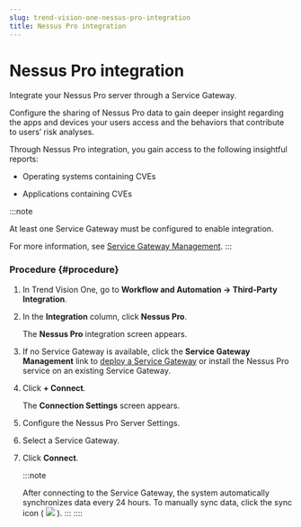 ```yaml
---
slug: trend-vision-one-nessus-pro-integration
title: Nessus Pro integration
---
```

# Nessus Pro integration

Integrate your Nessus Pro server through a Service Gateway.

Configure the sharing of Nessus Pro data to gain deeper insight regarding the apps and devices your users access and the behaviors that contribute to users’ risk analyses.

Through Nessus Pro integration, you gain access to the following insightful reports:

- Operating systems containing CVEs

- Applications containing CVEs

:::note

At least one Service Gateway must be configured to enable integration.

For more information, see [Service Gateway Management](service-gateway-management.mdx).
:::

### Procedure {#procedure}

1.  In Trend Vision One, go to **Workflow and Automation → Third-Party Integration**.

2.  In the **Integration** column, click **Nessus Pro**.

    The **Nessus Pro** integration screen appears.

3.  If no Service Gateway is available, click the **Service Gateway Management** link to [deploy a Service Gateway](deployment-guides.mdx) or install the Nessus Pro service on an existing Service Gateway.

4.  Click **+ Connect**.

    The **Connection Settings** screen appears.

5.  Configure the Nessus Pro Server Settings.

6.  Select a Service Gateway.

7.  Click **Connect**.

    :::note

    After connecting to the Service Gateway, the system automatically synchronizes data every 24 hours. To manually sync data, click the sync icon ( ![](/images/syncDataIcon=GUID-faeddf7f-b24a-4942-bcec-1e075bbbc2b0.webp) ).
    :::
::::
